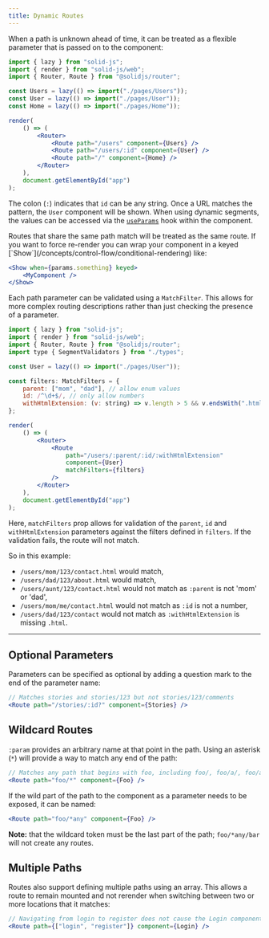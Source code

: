 ```yaml
---
title: Dynamic Routes
---
```


When a path is unknown ahead of time, it can be treated as a flexible parameter that is passed on to the component:

```jsx
import { lazy } from "solid-js";
import { render } from "solid-js/web";
import { Router, Route } from "@solidjs/router";

const Users = lazy(() => import("./pages/Users"));
const User = lazy(() => import("./pages/User"));
const Home = lazy(() => import("./pages/Home"));

render(
	() => (
		<Router>
			<Route path="/users" component={Users} />
			<Route path="/users/:id" component={User} />
			<Route path="/" component={Home} />
		</Router>
	),
	document.getElementById("app")
);
```

The colon (`:`) indicates that `id` can be any string.
Once a URL matches the pattern, the `User` component will be shown.
When using dynamic segments, the values can be accessed via the [`useParams`](/solid-router/reference/primitives/use-params) hook within the component.

<Callout title="Note on Animation/Transitions">
Routes that share the same path match will be treated as the same route.
If you want to force re-render you can wrap your component in a keyed [`Show`](/concepts/control-flow/conditional-rendering) like:

```jsx
<Show when={params.something} keyed>
	<MyComponent />
</Show>
```

</Callout>

Each path parameter can be validated using a `MatchFilter`.
This allows for more complex routing descriptions rather than just checking the presence of a parameter.

```jsx
import { lazy } from "solid-js";
import { render } from "solid-js/web";
import { Router, Route } from "@solidjs/router";
import type { SegmentValidators } from "./types";

const User = lazy(() => import("./pages/User"));

const filters: MatchFilters = {
	parent: ["mom", "dad"], // allow enum values
	id: /^\d+$/, // only allow numbers
	withHtmlExtension: (v: string) => v.length > 5 && v.endsWith(".html"), // we want an `*.html` extension
};

render(
	() => (
		<Router>
			<Route
				path="/users/:parent/:id/:withHtmlExtension"
				component={User}
				matchFilters={filters}
			/>
		</Router>
	),
	document.getElementById("app")
);

```

Here, `matchFilters` prop allows for validation of the `parent`, `id` and `withHtmlExtension` parameters against the filters defined in `filters`.
If the validation fails, the route will not match.

So in this example:

- `/users/mom/123/contact.html` would match,
- `/users/dad/123/about.html` would match,
- `/users/aunt/123/contact.html` would not match as `:parent` is not 'mom' or 'dad',
- `/users/mom/me/contact.html` would not match as `:id` is not a number,
- `/users/dad/123/contact` would not match as `:withHtmlExtension` is missing `.html`.

---

## Optional Parameters

Parameters can be specified as optional by adding a question mark to the end of the parameter name:

```jsx
// Matches stories and stories/123 but not stories/123/comments
<Route path="/stories/:id?" component={Stories} />
```

## Wildcard Routes

`:param` provides an arbitrary name at that point in the path.
Using an asterisk (`*`) will provide a way to match any end of the path:

```jsx
// Matches any path that begins with foo, including foo/, foo/a/, foo/a/b/c
<Route path="foo/*" component={Foo} />
```

If the wild part of the path to the component as a parameter needs to be exposed, it can be named:

```jsx
<Route path="foo/*any" component={Foo} />
```

**Note:** that the wildcard token must be the last part of the path; `foo/*any/bar` will not create any routes.

## Multiple Paths

Routes also support defining multiple paths using an array.
This allows a route to remain mounted and not rerender when switching between two or more locations that it matches:

```jsx
// Navigating from login to register does not cause the Login component to re-render
<Route path={["login", "register"]} component={Login} />
```
